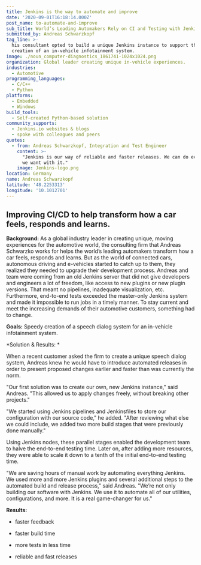 ```yaml
---
title: Jenkins is the way to automate and improve
date: '2020-09-01T16:18:14.000Z'
post_name: to-automate-and-improve
sub_title: World’s Leading Automakers Rely on CI and Testing with Jenkins
submitted_by: Andreas Schwarzkopf
tag_line: >-
  his consultant opted to build a unique Jenkins instance to support the
  creation of an in-vehicle infotainment system.
image: ./noun_computer-diagnostics_1861741-1024x1024.png
organization: Global leader creating unique in-vehicle experiences.
industries:
  - Automotive
programming_languages:
  - C/C++
  - Python
platforms:
  - Embedded
  - Windows
build_tools:
  - Self-created Python-based solution
community_supports:
  - Jenkins.io websites & blogs
  - spoke with colleagues and peers
quotes:
  - from: Andreas Schwarzkopf, Integration and Test Engineer
    content: >-
      "Jenkins is our way of reliable and faster releases. We can do everything
      we want with it."
    image: Jenkins-logo.png
location: Germany
name: Andreas Schwarzkopf
latitude: '48.2253313'
longitude: '10.1012701'
---
```

## Improving CI/CD to help transform how a car feels, responds and learns.

**Background:** As a global industry leader in creating unique, moving experiences for the automotive world, the consulting firm that Andreas Schwarzko works for helps the world’s leading automakers transform how a car feels, responds and learns. But as the world of connected cars, autonomous driving and e-vehicles started to catch up to them, they realized they needed to upgrade their development process. Andreas and team were coming from an old Jenkins server that did not give developers and engineers a lot of freedom, like access to new plugins or new plugin versions. That meant no pipelines, inadequate visualization, etc. Furthermore, end-to-end tests exceeded the master-only Jenkins system and made it impossible to run jobs in a timely manner. To stay current and meet the increasing demands of their automotive customers, something had to change.

**Goals:** Speedy creation of a speech dialog system for an in-vehicle infotainment system.

<Testimonal idx="0" />

\*Solution & Results: \*

When a recent customer asked the firm to create a unique speech dialog system, Andreas knew he would have to introduce automated releases in order to present proposed changes earlier and faster than was currently the norm.

"Our first solution was to create our own, new Jenkins instance," said Andreas. "This allowed us to apply changes freely, without breaking other projects."

"We started using Jenkins pipelines and Jenkinsfiles to store our configuration with our source code," he added. "After reviewing what else we could include, we added two more build stages that were previously done manually."

Using Jenkins nodes, these parallel stages enabled the development team to halve the end-to-end testing time. Later on, after adding more resources, they were able to scale it down to a tenth of the initial end-to-end testing time.

"We are saving hours of manual work by automating everything Jenkins. We used more and more Jenkins plugins and several additional steps to the automated build and release process," said Andreas. "We’re not only building our software with Jenkins. We use it to automate all of our utilities, configurations, and more. It is a real game-changer for us."

**Results:**

-   faster feedback

-   faster build time

-   more tests in less time

-   reliable and fast releases
